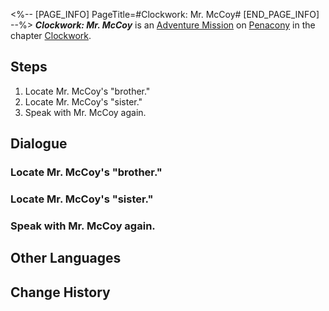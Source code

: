 <%-- [PAGE_INFO]
PageTitle=#Clockwork: Mr. McCoy#
[END_PAGE_INFO] --%>
{{Stub|Dialogue.}}
{{Mission Infobox
|id            = 4240321
|title         = 
|image         = <!--Mission Clockwork: Mr. McCoy.png-->
|type          = Adventure
|event_name    = 
|chapter       = Clockwork
|requirements  = [[Trailblaze Mission]] ''[[A Walk Among the Tombstones]]'' completed
|summary       = <!--official mission summary from Fate's Atlas-->
|characters    = "Little Brother"; Mr. McCoy; Trailblazer
|startLocation = [[Penacony]] - [[Dewlight Pavilion]]
|world         = Penacony
|area          = Dewlight Pavilion
|prev          = 
|next          = 
|exp           = 100
|credits       = 20000
|stellarJade   = 10
|other         = {{Card List|Traveler's Guide*3; Clock Credits*180; Golden Limited - Aideen Token*1}}
}}
'''''Clockwork: Mr. McCoy''''' is an [[Adventure Mission]] on [[Penacony]] in the chapter [[Clockwork]].

==Steps==
# Locate Mr. McCoy's "brother."
# Locate Mr. McCoy's "sister."
# Speak with Mr. McCoy again.

<!--
==Gameplay Notes==

--><!--
==Trial Character==

-->
==Dialogue==
{{Stub Dialogue}}
{{Dialogue Start}}
:{{tx}}
{{Dialogue End}}

===Locate Mr. McCoy's "brother."===
{{Mission Description|type=adventure|location=Dewlight Pavilion|update|Tick... tock! Quick, Adjust the hands... Tick, tock!<br />People's minds await your exploration. Help them regain their true selves!}}
{{Dialogue Start}}
:{{tx}}
{{Dialogue End}}

===Locate Mr. McCoy's "sister."===
{{Dialogue Start}}
:{{tx}}
{{Dialogue End}}

===Speak with Mr. McCoy again.===
{{Dialogue Start}}
:{{tx}}
{{Dialogue End}}

==Other Languages==
{{Other Languages
|en   = Clockwork: Mr. McCoy
|zhs  = 钟表把戏：麦考先生
|zht  = 鐘錶把戲：麥考先生
|ja   = クロックトリック：ミスター・マコー
|ko   = 시계 트릭: 맥카우 씨
|es   = Trucorreloj: señor McCoy
|fr   = Pouvoir de la Pendule&nbsp;: Monsieur McCoy
|ru   = Заводной механизм: господин Маккой
|th   = กลนาฬิกา: คุณ McCoy
|vi   = Thủ Thuật Đồng Hồ: Ngài McCoy
|de   = Uhrwerk: Herr McCoy
|id   = Clockwork: Tuan McCoy
|pt   = Truquelógio: Sr. McCoy
}}

==Change History==
{{Change History|2.1}}
